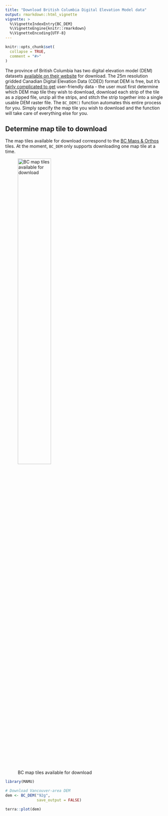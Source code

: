 ```yaml
---
title: "Download British Columbia Digital Elevation Model data"
output: rmarkdown::html_vignette
vignette: >
  %\VignetteIndexEntry{BC_DEM}
  %\VignetteEngine{knitr::rmarkdown}
  %\VignetteEncoding{UTF-8}
---
```


```r
knitr::opts_chunk$set(
  collapse = TRUE,
  comment = "#>"
)
```

The province of British Columbia has two digital elevation model (DEM) datasets [available on their website](https://www2.gov.bc.ca/gov/content/data/geographic-data-services/topographic-data/elevation/digital-elevation-model) for download. The 25m resolution gridded Canadian Digital Elevation Data (CDED) format DEM is free, but it's [fairly complicated to get](https://pub.data.gov.bc.ca/datasets/175624/) user-friendly data - the user must first determine which DEM map tile they wish to download, download each strip of the tile as a zipped file, unzip all the strips, and stitch the strip together into a single usable DEM raster file. The `BC_DEM()` function automates this entire process for you. Simply specify the map tile you wish to download and the function will take care of everything else for you.

## Determine map tile to download

The map tiles available for download correspond to the [BC Maps & Orthos](https://a100.gov.bc.ca/ext/mtec/public/products/mapsheet) tiles. At the moment, `BC_DEM` only supports downloading one map tile at a time.

![BC map tiles available for download](BC-map-tiles.png){width=50%}

```r
library(MAMU)

# Download Vancouver-area DEM
dem <- BC_DEM("92g",
              save_output = FALSE)

terra::plot(dem)
```
